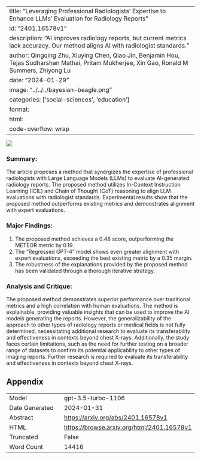 
---
title: "Leveraging Professional Radiologists' Expertise to Enhance LLMs' Evaluation for Radiology Reports"
id: "2401.16578v1"
description: "AI improves radiology reports, but current metrics lack accuracy. Our method aligns AI with radiologist standards."
author: Qingqing Zhu, Xiuying Chen, Qiao Jin, Benjamin Hou, Tejas Sudharshan Mathai, Pritam Mukherjee, Xin Gao, Ronald M Summers, Zhiyong Lu
date: "2024-01-29"
image: "../../../bayesian-beagle.png"
categories: ['social-sciences', 'education']
format:
  html:
    code-overflow: wrap
---

![](None)

### **Summary:**
The article proposes a method that synergizes the expertise of professional radiologists with Large Language Models (LLMs) to evaluate AI-generated radiology reports. The proposed method utilizes In-Context Instruction Learning (ICIL) and Chain of Thought (CoT) reasoning to align LLM evaluations with radiologist standards. Experimental results show that the proposed method outperforms existing metrics and demonstrates alignment with expert evaluations.

### Major Findings:
1. The proposed method achieves a 0.48 score, outperforming the METEOR metric by 0.19.
2. The "Regressed GPT-4" model shows even greater alignment with expert evaluations, exceeding the best existing metric by a 0.35 margin.
3. The robustness of the explanations provided by the proposed method has been validated through a thorough iterative strategy.

### Analysis and Critique:
The proposed method demonstrates superior performance over traditional metrics and a high correlation with human evaluations. The method is explainable, providing valuable insights that can be used to improve the AI models generating the reports. However, the generalizability of the approach to other types of radiology reports or medical fields is not fully determined, necessitating additional research to evaluate its transferability and effectiveness in contexts beyond chest X-rays. Additionally, the study faces certain limitations, such as the need for further testing on a broader range of datasets to confirm its potential applicability to other types of imaging reports. Further research is required to evaluate its transferability and effectiveness in contexts beyond chest X-rays.

## Appendix

|          |          |
|----------|----------|
| Model     | gpt-3.5-turbo-1106       |
| Date Generated     | 2024-01-31       |
| Abstract | [https://arxiv.org/abs/2401.16578v1](https://arxiv.org/abs/2401.16578v1)        |
| HTML     | [https://browse.arxiv.org/html/2401.16578v1](https://browse.arxiv.org/html/2401.16578v1)       |
| Truncated       | False       |
| Word Count       | 14416       |